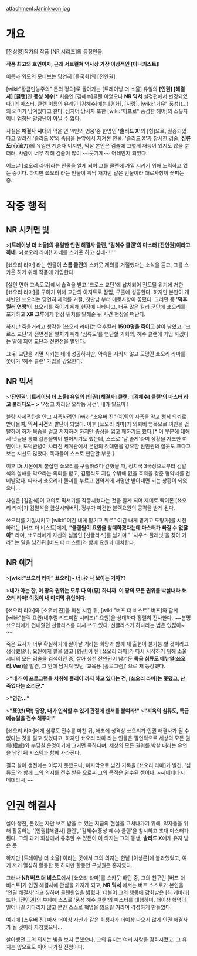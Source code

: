 attachment:Janinkwon.jpg

= 개요 =

[전상영]작가의 작품 [NR 시리즈]의 등장인물.

'''작품 최고의 호인이자, 근래 서브컬쳐 역사상 가장 이상적인 [아나키스트]!'''

이름과 외모의 모티브는 당연히 [들국화]의 [전인권].

[wiki:"황금만능주의" 돈의 정의]로 돌아가는 [트레이닝 더 소울] 유일의 '''[인권] [해결사] [클랜]'''인 '''풍성 혜수'''[* 처음엔 [김혜수]클랜 이었으나 '''NR 믹서''' 설정편에서 변경되었다.]의 마스터. 클랜 이름의 유례인 [김혜수]에는 [평화], [사랑], [wiki:"거유" 풍성](...)의 의미가 담겨있다고 한다. 심지어 당사자 또한 [wiki:"아프로" 풍성한 헤어]의 소유자 이니 엄청난 말장난이 아닐 수 없다.

사실은 '''해결사 시대'''의 막을 연 '4인의 영웅'중 한명인 ''' '솔리드 X' '''의 [형]으로, 실종되었다고 알려진 '솔리드 X'의 죽음을 눈앞에서 지켜본 인물. '솔리드 X'가 창시한 검술, '''심류도(心流刀)'''의 유일한 계승자 이지만, 막상 본인은 검술에 그렇게 재능이 있지도 않을 뿐더러, 사람이 너무 착해 검술이 많이 ~~웃기게~~ 어레인지 되있다.

어느날 [쑈오리 라마]라는 인물을 알게 되어 그를 클랜에 가입 시키기 위해 노력하고 있는 중이다. 하지만 쑈오리 라는 인물이 워낙 개차반 같은 인물이라 애로사항이 꽃피는 중.

= 작중 행적 =

== NR 시커먼 빛 ==

>'''[트레이닝 더 소울]의 유일한 인권 해결사 클랜, '김혜수 클랜'의 마스터 [잔인권]이라고 하네.
>'''[쑈오리 라마]! 자네를 스카웃 하고 싶네-!!!'''

[쑈오리 라마] 라는 인물이 '''스톰 클랜'''의 스카웃 제의를 거절했다는 소식을 듣고, 그를 스카웃 하기 위해 작품에 개입한다.

[살인 면허 고속도로]에서 습격을 받고 '크로스 교단'에 납치되어 전도될 위기에 처한 [쑈오리 라마]를 구하기 위해 교단의 아지트로 잠입, 구출에 성공한다. 하지만 본판이 개차반인 쑈오리는 당연히 제의를 거절, 첫만남 부터 에로사항이 꽃폈다. 그러던 중 ''' '덕후 킬러 연맹' '''이 쑈오리를 죽이기 위해 현장에 나타나고, 너무 많은 킬러 군단에 쑈오리를 포기하고 '''XR 크루'''에게 현장 위치를 말해준 뒤 사건 현장을 떠난다.

하지만 죽을거라고 생각한 [쑈오리 라마]는 덕후킬러 '''1500명을 죽이고''' 살아 남았고, '크로스 교단'과 전면전을 펼치기 위해 '심류도'를 연단할 기회와, 혜수 클랜에 가입 하겠다는 말에 꾀여 교단과 전면전을 벌인다.

그 뒤 교단을 괴멸 시키는 데에 성공하지만, 약속을 지키지 않고 도망간 쑈오리 라마를 쫓아가 '혜수 클랜' 가입을 강요한다.

== NR 믹서 ==

>''' '잔인권'. [트레이닝 더 소울] 유일의 [인권][해결사] 클랜, '[김혜수] 클랜'의 마스터 라고 불러다오~
>''' '7정크 처리장 오작동 사건', 내가 맡으마 !

불량 사제폭탄을 안고 자폭하려던 [wiki:"소우버 진" 여인]의 자폭을 막고 정식 의뢰로 받아들여, '''믹서 사건'''의 발단이 되었다. 이후 [쑈오리 라마]가 의뢰비 명목으로 여인을 겁탈하려 하자 목숨을 걸고 저지하려 하지만 중상을 입고 패하기도 했다.[* 이 부분에 대해서 댓글을 통해 갑론을박이 벌어지기도 했는데, 스스로 '날 줄게'라며 상황을 자초한 여인이나, 도덕관념이 사라진 세계관에서 본인의 잣대만을 강요한 잔인권의 잘못도 크다고 보는 시선도 많았다. 독자들이 스스로 판단할 부분.]

이후 Dr.샤몬에게 붙잡힌 쑈오리를 구출하려다 갇혔을 때, 정치국 3국장으로부터 김말석의 살해를 막으라는 의뢰를 받고, 김말석도 지킬 수밖에 없을 효력을 갖춘 협약서를 건네받았다. 따라서 쑈오리가 똘끼를 누르고 협약서에 서명만 받아내면 되는 상황이 되었으나...

사실은 [김말석]이 고의로 믹서기를 작동시켰다는 것을 알게 되어 제데로 빡이돈 [쑈오리 라마]가 김말석을 끔살시켜버려, 정부가 파견한 블랙요원의 공격을 받게 된다.


쑈오리를 기절시키고 [wiki:"여긴 내게 맡기고 뒤로" 여긴 내게 맡기고 도망가]를 시전하려는 [버프 더 비스트]에게, ''' "클랜원이 요원을 상대하겠다는데 마스터가 빠질 수 없잖아" ''' 라며, 쑈오리에게 자신의 심볼인 [선글라스]를 남기며 " '사우스 플래닛'을 찾아 가라" 는 말을 남긴뒤 [버프 더 비스트]와 함께 요원과 대치한다.

== NR 예거 ==

>'''[wiki:"쑈오리 라마" 쑈오리]~ 너냐? 나 보이는 거야??'''

>'''내가 아는 한, 이 땅의 권위는 모두 다 악(惡) 하니까. 이 땅의 모든 권위를 박살내라 쑈오리 라마! 이것이 내 마지막 유언이다.'''

[쑈오리 라마]와 [소우버 진]을 피신 시킨 뒤, [wiki:"버프 더 비스트" 버프]와 함께 [wiki:"블랙 요원(내추럴 리드미칼 시리즈)" 요원]을 상대하다 장렬히 전사한다. ~~분명 쑈오리에게 건내줬던 선글라스를 다시 쓰고 있다. 선글라스가 하나라는 법은 없잖아~ ~~

죽은 묘사가 너무 확실하기에 살아날 거라는 희망과 함께 재 출현이 불가능 할 것이라고 생각했으나, 요원에게 팔을 잃고 [병신]이 된 [쑈오리 라마]가 다시 시작하기 위해 소울 시티의 모든 검술을 검색하던 중, 살아 생전 잔인권이 남겨둔 '''특급 심류도 메뉴얼(쑈오리.Ver)'''을 발견, 그 안에 남겨져 있던 '교육용 [홀로그램]' 으로 재 등장했다.

>''' "네가 이 프로그램을 서취해 플레이 까지 하고 있다는 건, [쑈오리 라마]는 좆됐고, 난 죽었다는 소리군." '''

>''' "영감..." '''

>''' "쬬앗!(짝!) 당장, 내가 인식할 수 있게 관절에 센서를 붙여라!" '''
>''' "지옥의 심류도, 특급 메뉴얼을 전수 해주마!" '''

[쑈오리 라마]에게 심류도 전수를 마친 뒤, 애초에 성격상 쑈오리가 인권 해결사가 될 수 없다는 것을 알고 있었다고, 하지만 쑈오리 라마 라는 인물은 필연적으로 세상의 모든 권위(權威)와 부딪칠 운명이기에 그거면 족하다며, 세상의 모든 권위를 박살 내라는 유언을 남긴 뒤 시스템과 함께 사라진다.

결국 살아 생전에는 이루지 못했으나, 마지막으로 남긴 기록을 [쑈오리 라마]가 발견, '심류도'와 함께 그의 의지를 전수 받음 으로써 그의 목적은 완수된 셈이다. ~~[메데타시 메데타시]~~

= 인권 해결사 =

살아 생전, 돈있는 자만 보호 받을 수 있는 지금의 현실을 고쳐나가기 위해, 약자들을 위해 활동하는 '[인권][해결사] 클랜', '김혜수(풍성 혜수) 클랜'을 창시하고 초대 마스터가 된다. 그의 과거 회상에서 유추할 수 있든이 이 의지는 그의 동생, '''솔리드 X'''에게 유지 받은 듯.

하지만 [트레이닝 더 소울] 이라는 곳에서 그의 의지는 한낱 [이상론]에 불과했었고, 여기 저기 열심히 활동한 듯 하지만 한동안 구성원은 혼자였다.

그러나 '''NR 버프 더 비스트'''에서 [쑈오리 라마]를 스카웃 하던 중, 그의 친구인 [버프 더 비스트]가 인권 해결사에 관심을 가지게 되고, '''NR 믹서''' 에서는 버프 스스로가 본인을 '인권 해결사'라고 칭하며 클랜윈임을 밝혔다. 더불어 그의 행동에 감회받은 [최 게바라] 또한, [잔인권]의 부제에 스스로 '풍성 혜수 클랜'의 마스터를 대행하며, 더이상 혁명이 일어나길 기다리지 않고 본인 스스로 혁명을 잃으킬 거라며 각성하게 만들었다.

여기에 [소우버 진] 마저 더이상 자신과 같은 희생자가 더이상 나오지 않게 인권 해결사가 될 것이라 자청했으니...

살아생전 그의 의지는 빛을 보지 못했으나, 그의 유지는 여러 사람을 감회시켰고, 그 유지는 앞으로도 이어 나가질 전망이다.
